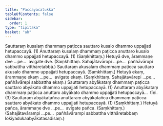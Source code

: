 ```yaml
---
title: "Paccayacatukka"
tableOfContents: false
sidebar:
  order: 1
type: "tipitaka"
basket: "ab"
---
```



<DynamicBreadcrumb />

<Division number="101">

<Paragraph number="2587">
Sauttaraṃ kusalaṃ dhammaṃ paṭicca sauttaro kusalo dhammo uppajjati hetupaccayā. (1)
</Paragraph>

<Paragraph number="2588">
Anuttaraṃ kusalaṃ dhammaṃ paṭicca anuttaro kusalo dhammo uppajjati hetupaccayā. (1) (Saṃkhittaṃ.)
</Paragraph>

</Division>
<Division number="102">

<Paragraph number="2589">
Hetuyā dve, ārammaṇe dve …pe…  avigate dve. (Saṃkhittaṃ. Sahajātavāropi …pe…  pañhāvāropi sabbattha vitthāretabbā.)
</Paragraph>

</Division>
<Division number="103">

<Paragraph number="2590">
Sauttaraṃ akusalaṃ dhammaṃ paṭicca sauttaro akusalo dhammo uppajjati hetupaccayā. (Saṃkhittaṃ.)
</Paragraph>

<Paragraph number="2591">
Hetuyā ekaṃ, ārammaṇe ekaṃ …pe…  avigate ekaṃ. (Saṃkhittaṃ. Sahajātavārepi …pe…  pañhāvārepi sabbattha ekaṃ.)
</Paragraph>

<Paragraph number="2592">
Sauttaraṃ abyākataṃ dhammaṃ paṭicca sauttaro abyākato dhammo uppajjati hetupaccayā. (1)
</Paragraph>

<Paragraph number="2593">
Anuttaraṃ abyākataṃ dhammaṃ paṭicca anuttaro abyākato dhammo uppajjati hetupaccayā…  tīṇi. (3)
</Paragraph>

<Paragraph number="2594">
Sauttaraṃ abyākatañca anuttaraṃ abyākatañca dhammaṃ paṭicca sauttaro abyākato dhammo uppajjati hetupaccayā. (1) (Saṃkhittaṃ.)
</Paragraph>

</Division>
<Division number="104">

<Paragraph number="2595">
Hetuyā pañca, ārammaṇe dve …pe…  avigate pañca. (Saṃkhittaṃ.)
</Paragraph>

<Paragraph number="2596">
(Sahajātavārampi …pe…  pañhāvārampi sabbattha vitthāretabbaṃ lokiyadukaabyākatasadisaṃ.)
</Paragraph>
</Division>